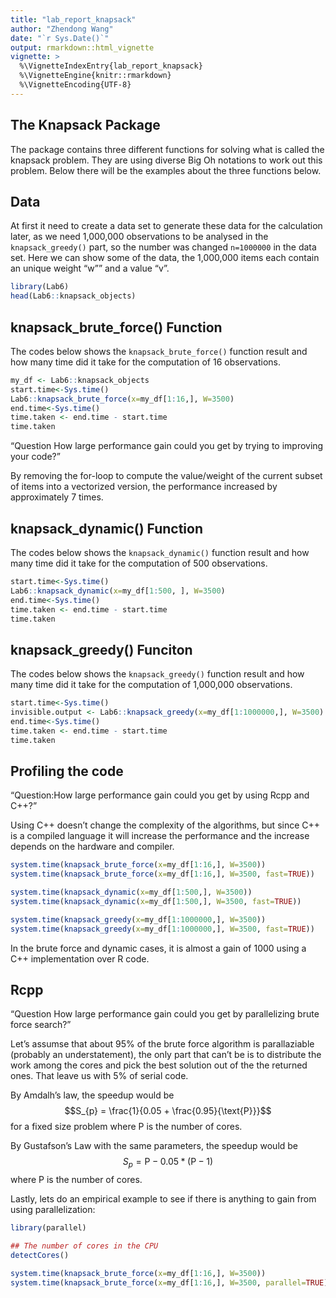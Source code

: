 ```yaml
---
title: "lab_report_knapsack"
author: "Zhendong Wang"
date: "`r Sys.Date()`"
output: rmarkdown::html_vignette
vignette: >
  %\VignetteIndexEntry{lab_report_knapsack}
  %\VignetteEngine{knitr::rmarkdown}
  %\VignetteEncoding{UTF-8}
---
```


## The Knapsack Package

The package contains three different functions for solving what is called the knapsack problem. They are using diverse Big Oh notations to work out this problem. Below there will be the examples about the three functions below.

## Data

At first it need to create a data set to generate these data for the calculation later, as we need 1,000,000 observations to be analysed in the `knapsack_greedy()` part, so the number was changed `n=1000000` in the data set. Here we can show some of the data, the 1,000,000 items each contain an unique weight "w"" and a value "v".

```r
library(Lab6)
head(Lab6::knapsack_objects)
```


## knapsack_brute_force() Function
 
The codes below shows the `knapsack_brute_force()` function result and how many time did it take for the computation of 16 observations.

```r
my_df <- Lab6::knapsack_objects
start.time<-Sys.time()
Lab6::knapsack_brute_force(x=my_df[1:16,], W=3500)
end.time<-Sys.time()
time.taken <- end.time - start.time
time.taken
```

"Question How large performance gain could you get by trying to improving your code?"

By removing the for-loop to compute the value/weight of the current subset of items into a vectorized version, the performance increased by approximately 7 times.

## knapsack_dynamic() Function

The codes below shows the `knapsack_dynamic()` function result and how many time did it take for the computation of 500 observations.

```r
start.time<-Sys.time()
Lab6::knapsack_dynamic(x=my_df[1:500, ], W=3500)
end.time<-Sys.time()
time.taken <- end.time - start.time
time.taken
```

## knapsack_greedy() Funciton

The codes below shows the `knapsack_greedy()` function result and how many time did it take for the computation of 1,000,000 observations.

```r
start.time<-Sys.time()
invisible.output <- Lab6::knapsack_greedy(x=my_df[1:1000000,], W=3500)
end.time<-Sys.time()
time.taken <- end.time - start.time
time.taken
```

## Profiling the code

"Question:How large performance gain could you get by using Rcpp and C++?"

Using C++ doesn't change the complexity of the algorithms, but since C++ is a compiled language it will increase the performance and the increase depends on the hardware and compiler.

```r
system.time(knapsack_brute_force(x=my_df[1:16,], W=3500))
system.time(knapsack_brute_force(x=my_df[1:16,], W=3500, fast=TRUE))

system.time(knapsack_dynamic(x=my_df[1:500,], W=3500))
system.time(knapsack_dynamic(x=my_df[1:500,], W=3500, fast=TRUE))

system.time(knapsack_greedy(x=my_df[1:1000000,], W=3500))
system.time(knapsack_greedy(x=my_df[1:1000000,], W=3500, fast=TRUE))
```

In the brute force and dynamic cases, it is almost a gain of 1000 using a C++ implementation over R code.

## Rcpp

"Question How large performance gain could you get by parallelizing brute force search?"

Let's assumse that about 95% of the brute force algorithm is parallaziable (probably an understatement), the only part that can't be is to distribute the work among the cores and pick the best solution out of the the returned ones. That leave us with 5% of serial code.

By Amdalh's law, the speedup would be
$$S_{p} = \frac{1}{0.05 + \frac{0.95}{\text{P}}}$$
for a fixed size problem where P is the number of cores.

By Gustafson's Law with the same parameters, the speedup would be
$$S_{p} = \text{P} - 0.05 * (\text{P}-1)$$
where P is the number of cores.

Lastly, lets do an empirical example to see if there is anything to gain from using parallelization:

```r
library(parallel)

## The number of cores in the CPU
detectCores()

system.time(knapsack_brute_force(x=my_df[1:16,], W=3500))
system.time(knapsack_brute_force(x=my_df[1:16,], W=3500, parallel=TRUE))
```
